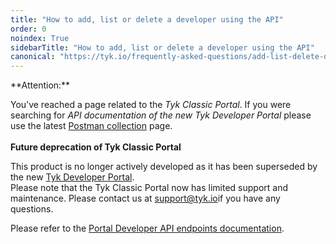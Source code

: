 ```yaml
---
title: "How to add, list or delete a developer using the API"
order: 0
noindex: True
sidebarTitle: "How to add, list or delete a developer using the API"
canonical: "https://tyk.io/frequently-asked-questions/add-list-delete-developer-using-api"
---
```



<Warning>
**Attention:**

You’ve reached a page related to the *Tyk Classic Portal*. If you were searching for *API documentation of the new Tyk
Developer Portal* please use the latest
[Postman collection](/5.8/product-stack/tyk-enterprise-developer-portal/api-documentation/tyk-edp-api) page.
<br />
<br />
**Future deprecation of Tyk Classic Portal**

This product is no longer actively developed as it
has been superseded by the new [Tyk Developer Portal](/5.8/portal/overview/intro).
<br />
Please note that the Tyk Classic Portal now has limited support and maintenance. Please contact us at
[support@tyk.io](<mailto:support@tyk.io?subject=Tyk classic developer portal>)if you have any questions.
</Warning>


Please refer to the [Portal Developer API endpoints documentation](/5.8/tyk-apis/tyk-portal-api/portal-developers).



